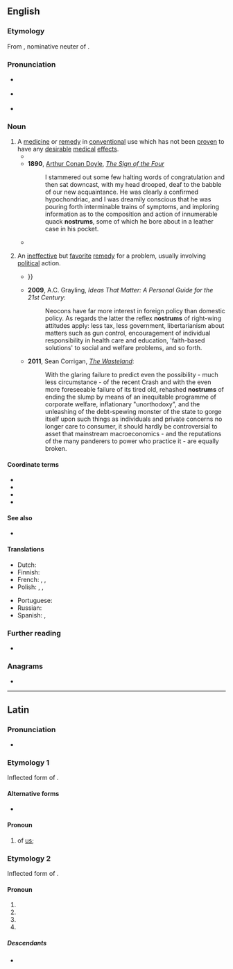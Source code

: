 ==English==
{{was wotd|2010|June|9}}

===Etymology===
From {{bor|en|la|nostrum||ours}}, nominative neuter of {{m|la|noster||our, ours}}.

===Pronunciation===
* {{a|UK}} {{IPA|en|/ˈnɒs.tɹəm/}}
* {{a|GA}} {{IPA|en|/ˈnɑ.stɹəm/}}
* {{a|US}} {{audio|en|en-us-nostrum.ogg}}

===Noun===
{{en-noun|s|nostra}}

# A [[medicine]] or [[remedy]] in [[conventional]] use which has not been [[proven]] to have any [[desirable]] [[medical]] [[effect]]s.
#* {{RQ:Fielding Tom Jones|book=V|chapter=II|passage=Nay, he would sometimes retire hither to take his beer, and it was not without difficulty that he was prevented from forcing Jones to take his beer too: for no quack ever held his '''nostrum''' to be a more general panacea than he did this; which, he said, had more virtue in it than was in all the physic in an apothecary's shop.}}
#* '''1890''', [[w:Arthur Conan Doyle|Arthur Conan Doyle]], ''[[w:The Sign of the Four|The Sign of the Four]]''
#*: I stammered out some few halting words of congratulation and then sat downcast, with my head drooped, deaf to the babble of our new acquaintance. He was clearly a confirmed hypochondriac, and I was dreamily conscious that he was pouring forth interminable trains of symptoms, and imploring information as to the composition and action of innumerable quack '''nostrums''', some of which he bore about in a leather case in his pocket.
#* {{quote-web|en|url=http://www.theguardian.com/science/2004/aug/26/research.science3|title=Find your thrill on blueberry hill|date=2004-08-25|work=The Guardian|passage=The latest nutraceutical '''nostrum''' could come from the blueberry. Pterostilbene, a compound derived from the fruit, shows promise as a compound to lower cholesterol with few side effects, Agnes Rimando, of the US Department of Agriculture natural products team in Oxford, Mississippi, told the American Chemical Society.}}
# {{lb|en|by extension}} An [[ineffective]] but [[favorite]] [[remedy]] for a problem, usually involving [[political]] action.
#* {{quote-web|en|url=http://www.theguardian.com/politics/2006/nov/22/uk.conservatives|title=Cameron told: it's time to ditch Churchill|date=2006-11-22|author=Tania Branigan|quotee={{w|Greg Clark}}|work=the Guardian|passage=In a paper being published today, he writes: "The traditional Conservative vision of welfare as a safety net encompasses another outdated Tory '''nostrum''' - that poverty is absolute, not relative. {{...}}}}
#* '''2009''', A.C. Grayling, ''Ideas That Matter: A Personal Guide for the 21st Century'':
#*: Neocons have far more interest in foreign policy than domestic policy. As regards the latter the reflex '''nostrums''' of right-wing attitudes apply: less tax, less government, libertarianism about matters such as gun control, encouragement of individual responsibility in health care and education, 'faith-based solutions' to social and welfare problems, and so forth.
#* '''2011''', Sean Corrigan, ''[http://www.zerohedge.com/news/wasteland-how-central-planning-broke-all-markets-and-what-we-can-do-fix-them The Wasteland]'':
#*: With the glaring failure to predict even the possibility - much less circumstance - of the recent Crash and with the even more foreseeable failure of its tired old, rehashed '''nostrums''' of ending the slump by means of an inequitable programme of corporate welfare, inflationary "unorthodoxy", and the unleashing of the debt-spewing monster of the state to gorge itself upon such things as individuals and private concerns no longer care to consumer, it should hardly be controversial to asset that mainstream macroeconomics - and the reputations of the many panderers to power who practice it - are equally broken.

====Coordinate terms====
* {{l|en|cure-all}}
* {{l|en|panacea}}
* {{l|en|patent medicine}}
* {{l|en|snake oil}}

====See also====
* {{l|en|placebo}}

====Translations====
{{trans-top|medicine or remedy which has not been proven to have any desirable medical effects}}
* Dutch: {{t|nl|paardenremedie}}
* Finnish: {{t|fi|patenttilääke}}
* French: {{t|fr|poudre de perlimpimpin}}, {{t+|fr|remède de bonne femme}}, {{t+|fr|orviétan}}
* Polish: {{t|pl|lekarstwo na wszystko}}, {{t+|pl|nostrum|m}}, {{t+|pl|panaceum|n}}
{{trans-mid}}
* Portuguese: {{t+|pt|panaceia|f}}
* Russian: {{t+|ru|панацея|f}}
* Spanish: {{t|es|[[remedio]] [[milagroso]]|m}}, {{t|es|[[droga]] [[de]] [[charlatán]]|f}}
{{trans-bottom}}

{{trans-top|ineffective but favorite remedy for a problem, especially political}}
{{trans-mid}}
{{trans-bottom}}

===Further reading===
* {{pedia}}

===Anagrams===
* {{anagrams|en|a=mnorstu|Urmston}}

----

==Latin==

===Pronunciation===
* {{la-IPA}}

===Etymology 1===
Inflected form of {{m|la|nōs||we}}.

====Alternative forms====
* {{l|la|nostrī}} {{qualifier|objective genitive}}

====Pronoun====
{{la-pronoun-form|nostrum}}

# of [[us]]; {{inflection of|la|nōs||par|gen}}

===Etymology 2===
Inflected form of {{m|la|noster||our, ours}}.

====Pronoun====
{{la-pronoun-form|nostrum}}

# {{inflection of|la|noster||nom|n|s}}
# {{inflection of|la|noster||acc|m|s}}
# {{inflection of|la|noster||acc|n|s}}
# {{inflection of|la|noster||voc|n|s}}

=====Descendants=====
* {{desc|en|nostrum}}